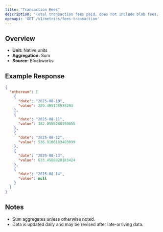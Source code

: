 ```yaml
---
title: "Transaction Fees"
description: "Total transaction fees paid, does not include blob fees, out-of-protocol tips, or additional sources of revenue"
openapi: 'GET /v1/metrics/fees-transaction'
---
```


## Overview

- **Unit:** Native units
- **Aggregation:** Sum
- **Source:** Blockworks

## Example Response

```json
{
  "ethereum": [
    {
      "date": "2025-08-10",
      "value": 289.465178538203
    },
    {
      "date": "2025-08-11",
      "value": 382.0555288150655
    },
    {
      "date": "2025-08-12",
      "value": 536.9166163403099
    },
    {
      "date": "2025-08-13",
      "value": 633.4508028183424
    },
    {
      "date": "2025-08-14",
      "value": null
    }
  ]
}
```

## Notes
- Sum aggregates unless otherwise noted.
- Data is updated daily and may be revised after late-arriving data.
